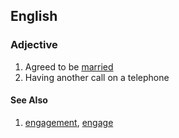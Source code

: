 ==English==
===Adjective===
# Agreed to be [[married]]
# Having another call on a telephone
====See Also====
# [[engagement]], [[engage]]